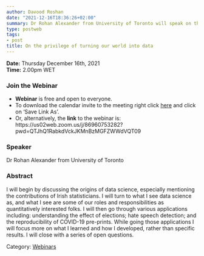 ```yaml
---
author: Davood Roshan
date: "2021-12-16T18:36:26+02:00"
summary: Dr Rohan Alexander from University of Toronto will speak on the origins of Data Science, and especially the contributions of Irish statisticians on the field.
type: postweb
tags:
- post
title: On the privilege of turning our world into data
---
```

**Date:** Thursday December 16th, 2021 <br>
**Time:** 2.00pm WET <br>

### Join the Webinar

  - **Webinar** is free and open to everyone. 
  - To download the calendar invite to the meeting right click [here](/webinars/webinar10_calendar.ics) and click on 'Save Link As'. 
  - Or, alternatively, the **link** to the webinar is: https://us02web.zoom.us/j/86960753282?pwd=QTJhQ1RabkdVckJKMnBzMGFZWWdVQT09 <br>


### Speaker
Dr Rohan Alexander from University of Toronto


### Abstract
I will begin by discussing the origins of data science, especially mentioning the contributions of Irish statisticians. I will turn to what I see data science as, and what I see are some of our roles and responsibilities as quantitatively interested folks. I will then go through various applications including: understanding the effect of elections; hate speech detection; and the reproducibility of COVID-19 pre-prints. While going those applications I will focus more on what I learned and how I developed, rather than specific results. I will close with a series of open questions.


Category: [<u>Webinars</u>](/webinars/)
